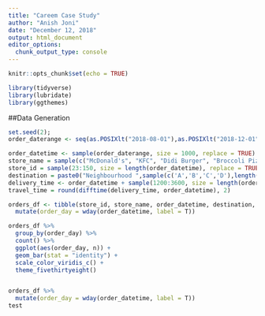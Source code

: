 ```yaml
---
title: "Careem Case Study"
author: "Anish Joni"
date: "December 12, 2018"
output: html_document
editor_options: 
  chunk_output_type: console
---
```


```r
knitr::opts_chunk$set(echo = TRUE)
```


```r
library(tidyverse)
library(lubridate)
library(ggthemes)
```

##Data Generation
```r
set.seed(2);
order_daterange <- seq(as.POSIXlt("2018-08-01"),as.POSIXlt("2018-12-01"), by = "days")

order_datetime <- sample(order_daterange, size = 1000, replace = TRUE)
store_name = sample(c("McDonald's", "KFC", "Didi Burger", "Broccoli Pizza", "Dipndip", "Doce"), size = length(order_datetime), replace = TRUE)
store_id = sample(23:150, size = length(order_datetime), replace = TRUE)
destination = paste0("Neighbourhood ",sample(c('A','B','C','D'),length(order_datetime),rep=T))
delivery_time <- order_datetime + sample(1200:3600, size = length(order_datetime), rep = T)
travel_time = round(difftime(delivery_time, order_datetime), 2)

orders_df <- tibble(store_id, store_name, order_datetime, destination, delivery_time, travel_time) %>% 
  mutate(order_day = wday(order_datetime, label = T))

```

```r
orders_df %>% 
  group_by(order_day) %>% 
  count() %>%  
  ggplot(aes(order_day, n)) +
  geom_bar(stat = "identity") +
  scale_color_viridis_c() +
  theme_fivethirtyeight()


orders_df %>% 
  mutate(order_day = wday(order_datetime, label = T))
test
```

